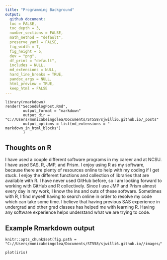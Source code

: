 ```yaml
---
title: "Programming Background"
output:
  github_document:
  toc = FALSE,
  toc_depth = 3,
  number_sections = FALSE,
  math_method = "default",
  preserve_yaml = FALSE,
  fig_width = 7,
  fig_height = 5,
  dev = "png",
  df_print = "default",
  includes = NULL,
  md_extensions = NULL,
  hard_line_breaks = TRUE,
  pandoc_args = NULL,
  html_preview = TRUE,
  keep_html = FALSE
---
```


```
library(rmarkdown)
render("SecondBlogPost.Rmd",
        output_format = "markdown"
        output_dir = "C://Users/monicabeingolea/Documents/ST558/sjwilli6.github.io/_posts"
        output_options = list(md_extensions = "-markdown_in_html_blocks")
        )
```

## Thoughts on R

I have used a couple different software programs in my career and at NCSU. I have used SAS, R, JMP, and Prism. I enjoy using R as my software, because there are plenty of resources online to help with my coding if I get stuck. I enjoy the different functions and collection of libraries that are available with R. I have never used GitHub before, so I am looking forward to working with GitHub and R collectively. Since I use JMP and Prism almost every day in my work, I know the ins and outs of these software. Sometimes with R, I find myself having to search online in order to resolve my code which can take some time. I believe that having previous SAS experience in undergrad and other grad classes has helped me with learning R. Having any software experience helps understand what we are trying to code.

## Example Rmarkdown output
```
knitr::opts_chunk$set(fig.path = "C://Users/monicabeingolea/Documents/ST558/sjwilli6.github.io//images/")
```

```
plot(iris)
```

